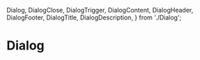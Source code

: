 
  Dialog,
  DialogClose,
  DialogTrigger,
  DialogContent,
  DialogHeader,
  DialogFooter,
  DialogTitle,
  DialogDescription,
} from './Dialog';

# Dialog

<Meta of={DialogStories} />

<Description of={DialogStories} />
<div>
  <Dialog>
          <DialogTrigger>
            <Button  buttonType="primary" buttonSize="standard">
              ToS
            </Button>
          </DialogTrigger>
          <DialogContent >
            <DialogHeader>
              <h3 className="font-nunito-sans uppercase tracking-wider h-6 flex w-[448px] items-center">
                <DialogTitle>Terms of services</DialogTitle>
              </h3>
            </DialogHeader>

            <div className="h-36 max-w-md overflow-y-auto font-nunito-sans">
              <p className="pr-6 text-base">
                By accessing or using our services, you agree to abide by our
                terms and conditions. This includes adherence to our privacy
                policy, responsible use of the service, and acknowledgment of
                any disclaimers or limitations of liability outlined therein.
                Your continued use of the service constitutes acceptance of
                these terms. By accessing or using our services, you agree to
                abide by our terms and conditions. This includes adherence to
                our privacy policy, responsible use of the service, and
                acknowledgment of any disclaimers or limitations of liability
                outlined therein. Your continued use of the service constitutes
                acceptance of these terms.
              </p>
            </div>

            <DialogFooter className="flex w-[448px] items-center justify-between gap-6">
              <div className="flex h-10 w-full items-center justify-between font-nunito-sans">
                <div className="flex items-center justify-center">
                  <Checkbox />
                  <p className="ml-2">I've read the terms of services</p>
                </div>
                <DialogClose>
                  <button buttonType="primary" buttonSize="standard">
                    Submit
                  </button>
                </DialogClose>
              </div>
            </DialogFooter>
          </DialogContent>
        </Dialog>
</div>
<Stories />
